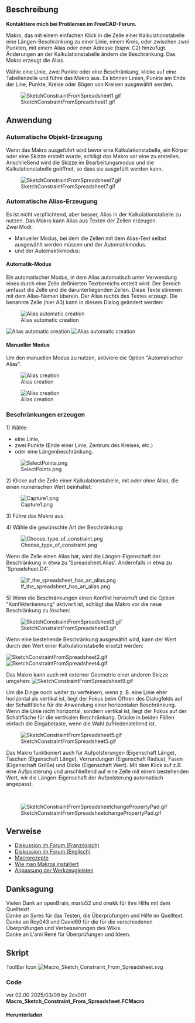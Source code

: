 <languages/>

<div class="mw-translate-fuzzy">
{{Macro/de
|Name=Skizzen-Beschränkungen aus Kalkulationstabellen
|Description=Makro, das mit einem einfachen Klick in die Zelle einer Kalkulationstabelle eine Längen-Beschränkung zu einer Linie, einem Kreis, oder zwischen zwei Punkten, mit einem Alias oder einer Adresse (bspw. C2) hinzufügt. Änderungen an der Kalkulationstabelle ändern die Beschränkung. Das Makro erzeugt die Alias.<br>Wähle eine Linie, zwei Punkte oder eine Beschränkung, klicke auf eine Tabellenzelle und führe das Makro aus. Es können Linien, Punkte am Ende der Line, Punkte, Kreise oder Bögen von Kreisen ausgewählt werden.
|Author=2cv001
|Download=[https://wiki.freecad.org/images/d/dc/Macro_Sketch_Constraint_From_Spreadsheet.svg ToolBar icon]
|Version=01.10
|Date=2025-02-28
|FCVersion=Alle
}}
</div>

<span id="Description"></span>
== Beschreibung ==

'''Kontaktiere mich bei Problemen im FreeCAD-Forum.'''

Makro, das mit einem einfachen Klick in die Zelle einer Kalkulationstabelle eine Längen-Beschränkung zu einer Linie, einem Kreis, oder zwischen zwei Punkten, mit einem Alias oder einer Adresse (bspw. C2) hinzufügt. Änderungen an der Kalkulationstabelle ändern die Beschränkung. Das Makro erzeugt die Alias.

Wähle eine Linie, zwei Punkte oder eine Beschränkung, klicke auf eine Tabellenzelle und führe das Makro aus. Es können Linien, Punkte am Ende der Line, Punkte, Kreise oder Bögen von Kreisen ausgewählt werden.

[[File:SketchConstraintFromSpreadsheet1.gif]]

{{Codeextralink|https://raw.githubusercontent.com/2cv001/FreeCAD-macros/master/Spreadsheet/Sketch_Constraint_From_Spreadsheet.FCMacro}}

<span id="Usage"></span>
== Anwendung ==

<span id="Automatic_Object_creation"></span>
=== Automatische Objekt-Erzeugung ===

Wenn das Makro ausgeführt wird bevor eine Kalkulationstabelle, ein Körper oder eine Skizze erstellt wurde, schlägt das Makro vor eine zu erstellen. Anschließend wird die Skizze im Bearbeitungsmodus und die Kalkulationstabelle geöffnet, so dass sie ausgefüllt werden kann.

[[File:SketchConstraintFromSpreadsheet7.gif]]

<span id="Automatic_Alias_creation"></span>
=== Automatische Alias-Erzeugung ===

Es ist nicht verpflichtend, aber besser, Alias in der Kalkulationstabelle zu nutzen. Das Makro kann Alias aus Texten der Zellen erzeugen.<br>
Zwei Modi:
* Manueller Modus, bei dem die Zellen mit dem Alias-Text selbst ausgewählt werden müssen und der Automatikmodus.
* und der Automaktikmodus:

<span id="Automatic_mode"></span>
==== Automatik-Modus ====

Ein automatischer Modus, in dem Alias automatisch unter Verwendung eines durch eine Zelle definierten Textbereichs erstellt wird. Der Bereich umfasst die Zelle und die darunterliegenden Zellen. Diese Texte stimmen mit dem Alias-Namen überein. Der Alias rechts des Textes erzeugt. Die benannte Zelle (hier A3) kann in diesem Dialog geändert werden:

[[File:SketchConstraintFromSpreadsheet2302.png|alt=Alias automatic creation|Alias automatic creation]]

[[File:SketchConstraintFromSpreadsheet2303.png|alt=Alias automatic creation|Alias automatic creation]]
[[File:SketchConstraintFromSpreadsheet2304.gif|alt=Alias automatic creation|Alias automatic creation]]
<br>


<span id="Manual_mode"></span>
==== Manueller Modus ====

Um den manuellen Modus zu nutzen, aktiviere die Option "Automatischer Alias".

[[File:SketchConstraintFromSpreadsheet2301.png|alt=Alias creation|Alias creation]]

[[File:SketchConstraintFromSpreadsheet8.gif|alt=Alias creation|Alias creation]]

<span id="Constraints_creation"></span>
=== Beschränkungen erzeugen ===

1) Wähle:
* eine Linie,
* zwei Punkte (Ende einer Linie, Zentrum des Kreises, etc.)
* oder eine Längenbeschränkung.

[[File:SelectPoints.png]]

2) Klicke auf die Zelle einer Kalkulationstabelle, mit oder ohne Alias, die einen numerischen Wert beinhaltet:

[[File:Capture1.png]]

3) Führe das Makro aus.

4) Wähle die gewünschte Art der Beschränkung:

[[File:Choose type of constraint.png]]

Wenn die Zelle einen Alias hat, wird die Längen-Eigenschaft der Beschränkung in etwa zu 'Spreadsheet.Alias'. Andernfalls in etwa zu 'Spreadsheet.D4'.

[[File:If_the_spreadsheet_has_an_alias.png]]

5) Wenn die Beschränkungen einen Konflikt hervorruft und die Option "Konflikterkennung" aktiviert ist, schlägt das Makro vor die neue Beschränkung zu löschen:

[[File:SketchConstraintFromSpreadsheet3.gif]]

Wenn eine bestehende Beschränkung ausgewählt wird, kann der Wert durch den Wert einer Kalkulationstabelle ersetzt werden:

[[File:SketchConstraintFromSpreadsheet2.gif]]
[[File:SketchConstraintFromSpreadsheet4.gif]]

Das Makro kann auch mit externer Geometrie einer anderen Skizze umgehen:
[[File:SketchConstraintFromSpreadsheet9.gif]]

Um die Dinge noch weiter zu verfeinern, wenn z. B. eine Linie eher horizontal als vertikal ist, liegt der Fokus beim Öffnen des Dialogfelds auf der Schaltfläche für die Anwendung einer horizontalen Beschränkung. Wenn die Linie nicht horizontal, sondern vertikal ist, liegt der Fokus auf der Schaltfläche für die vertikalen Beschränkung. Drücke in beiden Fällen einfach die Eingabetaste, wenn die Wahl zufriedenstellend ist.


[[File:SketchConstraintFromSpreadsheet5.gif]]

<div class="mw-translate-fuzzy">
Das Makro funktioniert auch für Aufpolsterungen (Eigenschaft Länge), Taschen (Eigenschaft Länge), Verrundungen (Eigenschaft Radius), Fasen (Eigenschaft Größe) und Dicke (Eigenschaft Wert). Mit dem Klick auf z.B. eine Aufpolsterung und anschließend auf eine Zelle mit einem bestehenden Wert, wir die Längen-Eigenschaft der Aufpolsterung automatisch angepasst.
</div>
<br>


[[File:SketchConstraintFromSpreadsheetchangePropertyPad.gif]]

<span id="Links"></span>
== Verweise ==

* [https://forum.freecad.org/viewtopic.php?t=75972 Diskussion im Forum (Französisch)]
* [https://forum.freecad.org/viewtopic.php?style=5&t=76990 Diskussion im Forum (Englisch)]
* [[Macros_recipes/de|Macrorezepte]]
* [[How_to_install_macros/de|Wie man Makros installiert]]
* [[Customize_Toolbars/de|Anpassung der Werkzeugleisten]]

<span id="Credits"></span>
== Danksagung ==

Vielen Dank an openBrain, mario52 und onekk für ihre Hilfe mit dem Quelltext!<br/>
Danke an Syres für das Testen, die Überprüfungen und Hilfe im Quelltext.<br/>
Danke an Roy043 und David69 für die für die verschiedenen Überprüfungen und Verbesserungen des Wikis.<br/>
Danke an L'ami René für Überprüfungen und Ideen.

<span id="Script"></span>
== Skript ==

<div lang="en" dir="ltr" class="mw-content-ltr">
ToolBar Icon [[Image:Macro_Sketch_Constraint_From_Spreadsheet.svg]]
</div>

=== Code ===

ver 02.00 2025/03/09 by 2cv001 '''Macro_Sketch_Constraint_From_Spreadsheet.FCMacro'''
<span id="Download"></span>
==== Herunterladen ==== 
<br>
{{CodeDownload|https://raw.githubusercontent.com/2cv001/FreeCAD-macros/master/Spreadsheet/Sketch_Constraint_From_Spreadsheet.FCMacro| Download latest version of the macro}}
